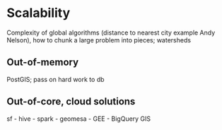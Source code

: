 # Scalability

Complexity of global algorithms (distance to nearest city example Andy Nelson),
how to chunk a large problem into pieces; watersheds

## Out-of-memory
PostGIS; pass on hard work to db

## Out-of-core, cloud solutions
sf - hive - spark - geomesa - GEE - BigQuery GIS

